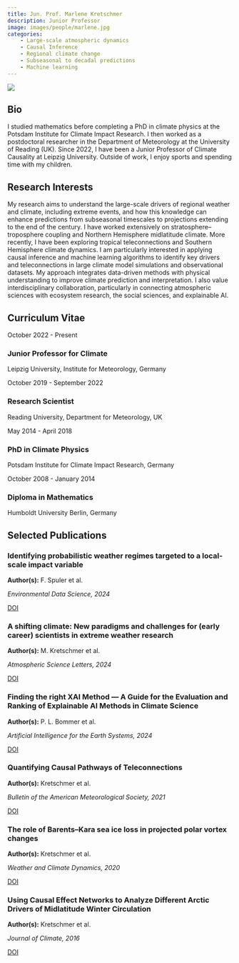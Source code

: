 ```yaml
---
title: Jun. Prof. Marlene Kretschmer
description: Junior Professor
image: images/people/marlene.jpg
categories:
    - Large-scale atmospheric dynamics 
    - Causal Inference
    - Regional climate change
    - Subseasonal to decadal predictions
    - Machine learning
---
```



<div class="profile-container">
<div class="profile-image-container">
<img src="/images/people/marlene.jpg" class="profile-image">
<div class="social-icons">
  <a href="mailto:marlene.kretschmer@uni-leipzig.de" target="_blank">
    <i class="fa-solid fa-envelope"></i>
  </a>
  <a href="https://orcid.org/0000-0002-2756-9526" target="_blank">
    <i class="fa-brands fa-orcid"></i>
  </a>
  <a href="https://www.physes.uni-leipzig.de/en/institut-fuer-meteorologie/forschung/arbeitsgruppe-klimakausalitaet/team" target="_blank">
    <i class="fa-solid fa-building-columns"></i>
  </a>
  <a href="https://bsky.app/profile/marleneclimate.bsky.social" target="_blank">
    <i class="fa-brands fa-bluesky"></i>
  </a>
</div>
</div>

<div class="bio-content">

## Bio  

I studied mathematics before completing a PhD in climate physics at the Potsdam Institute for Climate Impact Research. I then worked as a postdoctoral researcher in the Department of Meteorology at the University of Reading (UK). Since 2022, I have been a Junior Professor of Climate Causality at Leipzig University. Outside of work, I enjoy sports and spending time with my children.

</div>
</div>

## Research Interests

My research aims to understand the large-scale drivers of regional weather and climate, including extreme events, and how this knowledge can enhance predictions from subseasonal timescales to projections extending to the end of the century. I have worked extensively on stratosphere–troposphere coupling and Northern Hemisphere midlatitude climate. More recently, I have been exploring tropical teleconnections and Southern Hemisphere climate dynamics. I am particularly interested in applying causal inference and machine learning algorithms to identify key drivers and teleconnections in large climate model simulations and observational datasets. My approach integrates data-driven methods with physical understanding to improve climate prediction and interpretation. I also value interdisciplinary collaboration, particularly in connecting atmospheric sciences with ecosystem research, the social sciences, and explainable AI.

## Curriculum Vitae <span class="cv-toggle" data-bs-toggle="collapse" data-bs-target="#cv-timeline" aria-expanded="false"></span>

<div id="cv-timeline" class="collapse">
<div class="timeline">
<div class="timeline-item">
<div class="timeline-date">October 2022 - Present</div>
<div class="timeline-content">
<h3>Junior Professor for Climate</h3>
<p>Leipzig University, Institute for Meteorology, Germany</p>
</div>
</div>

<div class="timeline-item">
<div class="timeline-date">October 2019 - September 2022</div>
<div class="timeline-content">
<h3>Research Scientist</h3>
<p>Reading University, Department for Meteorology, UK</p>
</div>
</div>

<div class="timeline-item">
<div class="timeline-date">May 2014 - April 2018</div>
<div class="timeline-content">
<h3>PhD in Climate Physics</h3>
<p>Potsdam Institute for Climate Impact Research, Germany</p>
</div>
</div>

<div class="timeline-item">
<div class="timeline-date">October 2008 - January 2014</div>
<div class="timeline-content">
<h3>Diploma in Mathematics</h3>
<p>Humboldt University Berlin, Germany</p>
</div>
</div>
</div>
</div>


## Selected Publications


<div class="publications-grid">

<div class="publication-card">
<h3>Identifying probabilistic weather regimes targeted to a local-scale impact variable</h3>
<p><b>Author(s):</b> F. Spuler et al.</p>
<p><i>Environmental Data Science, 2024</i></p>
<div class="pub-links">
<a href="https://doi.org/10.1017/eds.2024.29"></i> DOI</a>
</div>
</div>

<div class="publication-card">
<h3>A shifting climate: New paradigms and challenges for (early career) scientists in extreme weather research</h3>
<p><b>Author(s):</b> M. Kretschmer et al.</p>
<p><i>Atmospheric Science Letters, 2024</i></p>
<div class="pub-links">
<a href="https://doi.org/10.1002/asl.1268"></i> DOI</a>
</div>
</div>

<div class="publication-card">
<h3>Finding the right XAI Method — A Guide for the Evaluation and Ranking of Explainable AI Methods in Climate Science</h3>
<p><b>Author(s):</b> P. L. Bommer et al.</p>
<p><i>Artificial Intelligence for the Earth Systems, 2024</i></p>
<div class="pub-links">
<a href="https://doi.org/10.1175/aies-d-23-0074.1"></i> DOI</a>
</div>
</div>

<div class="publication-card">
<h3>Quantifying Causal Pathways of Teleconnections</h3>
<p><b>Author(s):</b> Kretschmer et al.</p>
<p><i>Bulletin of the American Meteorological Society, 2021</i></p>
<div class="pub-links">
<a href="https://doi.org/10.1175/BAMS-D-20-0117.1"></i> DOI</a>
</div>
</div>

<div class="publication-card">
<h3>The role of Barents–Kara sea ice loss in projected polar vortex changes</h3>
<p><b>Author(s):</b> Kretschmer et al.</p>
<p><i>Weather and Climate Dynamics, 2020</i></p>
<div class="pub-links">
<a href="https://wcd.copernicus.org/articles/1/715/2020/"></i> DOI</a>
</div>
</div>

<div class="publication-card">
<h3>Using Causal Effect Networks to Analyze Different Arctic Drivers of Midlatitude Winter Circulation</h3>
<p><b>Author(s):</b> Kretschmer et al.</p>
<p><i>Journal of Climate, 2016</i></p>
<div class="pub-links">
<a href="https://doi.org/10.1175/jcli-d-15-0654.1"></i> DOI</a>
</div>
</div>

</div>
